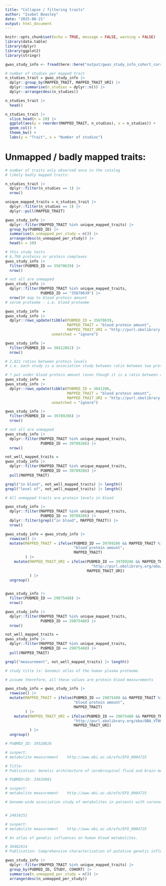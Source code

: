 ```yaml
---
title: "Collapse / filtering traits"
author: "Isobel Beasley"
date: "2025-08-21"
output: html_document
---
```


```r
knitr::opts_chunk$set(echo = TRUE, message = FALSE, warning = FALSE)
library(data.table)
library(dplyr)
library(ggplot2)
library(stringr)

```


```r

gwas_study_info <- fread(here::here("output/gwas_study_info_cohort_corrected.csv"))

# number of studies per mapped trait
n_studies_trait = gwas_study_info |>
  dplyr::group_by(MAPPED_TRAIT, MAPPED_TRAIT_URI) |>
  dplyr::summarise(n_studies = dplyr::n()) |>
  dplyr::arrange(desc(n_studies))

n_studies_trait |>
  head()

n_studies_trait |>
  slice_head(n = 20) |>
  ggplot(aes(y = reorder(MAPPED_TRAIT, n_studies), x = n_studies)) + 
  geom_col() + 
  theme_bw() + 
  labs(y = "Trait", x = "Number of studies")


```

# Unmapped / badly mapped traits: 

```r
# number of traits only observed once in the catalog 
# likely badly mapped traits: 

n_studies_trait |>
  dplyr::filter(n_studies == 1) |>
  nrow()

unique_mapped_traits = n_studies_trait |>
  dplyr::filter(n_studies == 1) |>
  dplyr::pull(MAPPED_TRAIT)

gwas_study_info |>
  dplyr::filter(MAPPED_TRAIT %in% unique_mapped_traits) |>
  group_by(PUBMED_ID) |>
  summarise(n_unmapped_per_study = n()) |>
  arrange(desc(n_unmapped_per_study)) |>
  head(n = 10)

```


```r

# this study tests 
# 6,790 proteins or protein complexes
gwas_study_info |>
  filter(PUBMED_ID == 35870639) |>
  nrow()

# not all are unmapped 
gwas_study_info |>
  dplyr::filter(MAPPED_TRAIT %in% unique_mapped_traits,
                PUBMED_ID == "35870639") |>
  nrow()# map to blood protein amount
# serum proteome - i.e. blood proteome 

gwas_study_info  = 
gwas_study_info |>
  dplyr::rows_update(tibble(PUBMED_ID = 35870639, 
                            MAPPED_TRAIT = "blood protein amount",
                            MAPPED_TRAIT_URI = "http://purl.obolibrary.org/obo/OBA_VT0005416"),
                     unmatched = "ignore")


```



```r


gwas_study_info |>
  filter(PUBMED_ID == 38412862) |>
  nrow()

# 2,821 ratios between protein levels
# i.e. each study is a association study between ratio between two proteins

# ? put under blood protein amount (even though it is a ratio between amounts not an amount...)
gwas_study_info  = 
gwas_study_info |>
  dplyr::rows_update(tibble(PUBMED_ID = 3841286, 
                            MAPPED_TRAIT = "blood protein amount",
                            MAPPED_TRAIT_URI = "http://purl.obolibrary.org/obo/OBA_VT0005416"),
                     unmatched = "ignore")

```


```r

gwas_study_info |>
  filter(PUBMED_ID == 39789286) |>
  nrow()

# not all are unmapped 
gwas_study_info |>
  dplyr::filter(MAPPED_TRAIT %in% unique_mapped_traits,
                PUBMED_ID == 39789286) |>
  nrow()

not_well_mapped_traits = 
gwas_study_info |>
  dplyr::filter(MAPPED_TRAIT %in% unique_mapped_traits,
                PUBMED_ID == 39789286) |>
  pull(MAPPED_TRAIT)

grepl("in blood", not_well_mapped_traits) |> length()
grepl("level of", not_well_mapped_traits) |> length()

# All unmapped traits are protein levels in blood 

gwas_study_info |>
  dplyr::filter(MAPPED_TRAIT %in% unique_mapped_traits,
                PUBMED_ID == 39789286) |>
  dplyr::filter(grepl("in blood", MAPPED_TRAIT)) |> 
  nrow()

gwas_study_info = gwas_study_info |>
  rowwise() |>
  mutate(MAPPED_TRAIT = ifelse(PUBMED_ID == 39789286 && MAPPED_TRAIT %in% unique_mapped_traits,
                               "blood protein amount",
                               MAPPED_TRAIT)
         ) |>
    mutate(MAPPED_TRAIT_URI = ifelse(PUBMED_ID == 39789286 && MAPPED_TRAIT %in% unique_mapped_traits,
                                       "http://purl.obolibrary.org/obo/OBA_VT0005416",
                                     MAPPED_TRAIT_URI)
           ) |>
  ungroup()
  
```


```r

gwas_study_info |>
  filter(PUBMED_ID == 29875488) |>
  nrow()

gwas_study_info |>
  dplyr::filter(MAPPED_TRAIT %in% unique_mapped_traits,
                PUBMED_ID == 29875488) |>
  nrow()

not_well_mapped_traits = 
gwas_study_info |>
  dplyr::filter(MAPPED_TRAIT %in% unique_mapped_traits,
                PUBMED_ID == 29875488) |>
  pull(MAPPED_TRAIT)

grepl("measurement", not_well_mapped_traits) |> length()

# study title is: Genomic atlas of the human plasma proteome.

# assume therefore, all these values are protein blood measurements

gwas_study_info = gwas_study_info |>
  rowwise() |>
  mutate(MAPPED_TRAIT = ifelse(PUBMED_ID == 29875488 && MAPPED_TRAIT %in% unique_mapped_traits,
                               "blood protein amount",
                               MAPPED_TRAIT)
         ) |>
    mutate(MAPPED_TRAIT_URI = ifelse(PUBMED_ID == 29875488 && MAPPED_TRAIT %in% unique_mapped_traits,
                               "http://purl.obolibrary.org/obo/OBA_VT0005416",
                               MAPPED_TRAIT_URI)
           ) |>
  ungroup()

```


```r

# PUBMED_ID: 39528826

# suspect: 
# metabolite measurement	http://www.ebi.ac.uk/efo/EFO_0004725

# Title:
# Publication: Genetic architecture of cerebrospinal fluid and brain metabolite levels and the genetic colocalization of metabolites with human traits.

```


```r

# PUBMED+ID: 33634981

# suspect: 
# metabolite measurement	http://www.ebi.ac.uk/efo/EFO_0004725

# Genome-wide association study of metabolites in patients with coronary artery disease identified novel metabolite quantitative trait loci.



```


```r

# 24816252

# suspect: 
# metabolite measurement	http://www.ebi.ac.uk/efo/EFO_0004725

# An atlas of genetic influences on human blood metabolites.


```

```r

# 36482414
# Publication: Comprehensive characterization of putative genetic influences on plasma metabolome in a pediatric cohort.

```


```r

gwas_study_info |>
  dplyr::filter(MAPPED_TRAIT %in% unique_mapped_traits) |>
  group_by(PUBMED_ID, STUDY, COHORT) |>
  summarise(n_unmapped_per_study = n()) |>
  arrange(desc(n_unmapped_per_study))

```
